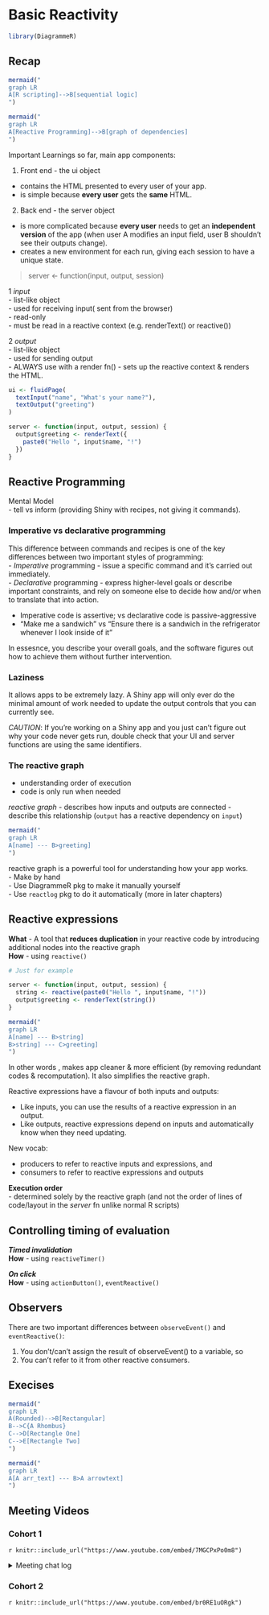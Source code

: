 # Basic Reactivity

```r
library(DiagrammeR)
```

## Recap

```r
mermaid("
graph LR
A[R scripting]-->B[sequential logic]
")

mermaid("
graph LR
A[Reactive Programming]-->B[graph of dependencies]
")
```

Important Learnings so far, main app components:

1. Front end - the ui object

-   contains the HTML presented to every user of your app.
-   is simple because **every user** gets the **same** HTML.

2.  Back end - the server object

-   is more complicated because **every user** needs to get an **independent version** of the app (when user A modifies an input field, user B shouldn't see their outputs change).
-   creates a new environment for each run, giving each session to have a unique state.      


> server <- function(input, output, session)

1 _input_       
- list-like object       
- used for receiving input( sent from the browser)       
- read-only       
- must be read in a reactive context (e.g. renderText() or reactive())      


2 _output_     
- list-like object      
- used for sending output       
- ALWAYS use with a render fn() - sets up the reactive context & renders the HTML.      


```r
ui <- fluidPage(
  textInput("name", "What's your name?"),
  textOutput("greeting")
)

server <- function(input, output, session) {
  output$greeting <- renderText({
    paste0("Hello ", input$name, "!")
  })
}
```

## Reactive Programming

Mental Model       
- tell vs inform (providing Shiny with recipes, not giving it commands).        

### Imperative vs declarative programming

This difference between commands and recipes is one of the key differences between two important styles of programming:         
- _Imperative_ programming - issue a specific command and it’s carried out immediately.       
- _Declarative_ programming - express higher-level goals or describe important constraints, and rely on someone else to decide how and/or when to translate that into action.       

- Imperative code is assertive; vs declarative code is passive-aggressive       
- “Make me a sandwich” vs “Ensure there is a sandwich in the refrigerator whenever I look inside of it”       

In essesnce, you describe your overall goals, and the software figures out how to achieve them without further intervention. 

### Laziness

It allows apps to be extremely lazy. A Shiny app will only ever do the minimal amount of work needed to update the output controls that you can currently see.

_CAUTION_: If you’re working on a Shiny app and you just can’t figure out why your code never gets run, double check that your UI and server functions are using the same identifiers. 


### The reactive graph

- understanding order of execution
- code is only run when needed

_reactive graph_ 
- describes how inputs and outputs are connected
- describe this relationship (`output` has a reactive dependency on `input`)


```r
mermaid("
graph LR
A[name] --- B>greeting]
")
```

reactive graph is a powerful tool for understanding how your app works.       
- Make by hand     
- Use DiagrammeR pkg to make it manually yourself     
- Use `reactlog` pkg to do it automatically (more in later chapters)       

## Reactive expressions

**What** - A tool that **reduces duplication** in your reactive code by introducing additional nodes into the reactive graph       
**How** - using `reactive()`      


```r
# Just for example

server <- function(input, output, session) {
  string <- reactive(paste0("Hello ", input$name, "!"))
  output$greeting <- renderText(string())
}
```

```r
mermaid("
graph LR
A[name] --- B>string]
B>string] --- C>greeting]
")
```

In other words , makes app cleaner & more efficient (by removing redundant codes & recomputation).
It also simplifies the reactive graph.

Reactive expressions have a flavour of both inputs and outputs:

- Like inputs, you can use the results of a reactive expression in an output.
- Like outputs, reactive expressions depend on inputs and automatically know when they need updating.

New vocab:

- producers to refer to reactive inputs and expressions, and 
- consumers to refer to reactive expressions and outputs


**Execution order**         
- determined solely by the reactive graph (and not the order of lines of code/layout in the _server_ fn unlike normal R scripts)


## Controlling timing of evaluation

**_Timed invalidation_**        
**How** - using `reactiveTimer()`


**_On click_**       
**How** - using `actionButton()`, `eventReactive()`      

## Observers

There are two important differences between `observeEvent()` and `eventReactive()`:

1.  You don't/can't assign the result of observeEvent() to a variable, so\
2.  You can't refer to it from other reactive consumers.

## Execises

```r
mermaid("
graph LR
A(Rounded)-->B[Rectangular]
B-->C{A Rhombus}
C-->D[Rectangle One]
C-->E[Rectangle Two]
")
```

```r
mermaid("
graph LR
A[A arr_text] --- B>A arrowtext]
")
```

## Meeting Videos

### Cohort 1

`r knitr::include_url("https://www.youtube.com/embed/7MGCPxPo0m8")`

<details>
  <summary> Meeting chat log </summary>
  
```
00:08:22	Russ Hyde:	Hi Everyone
00:14:31	Russ Hyde:	The chapter numbers have actually changed; so this week is chapter 3 (according to the current website). The preface is now unnumbered
00:23:13	Russ Hyde:	Discussion of persistence of user sessions.
00:23:18	Robert Overman:	https://shiny.rstudio.com/articles/reconnecting.html this says something about it
00:25:21	shamsuddeen:	In the past, users of Shiny applications would get disconnected from the server and see the browser window “gray out” if the network connection was interrupted, even if it was just briefly. This could frustrate and confuse users, and it could lead to the impression that the application was unstable, when in fact the problem was the network connection.

To improve the user experience, we’ve made changes in Shiny Server (Pro and Open Source) 1.4.7, RStudio Connect 1.5.10, and in Shiny 0.14 to allow a Shiny client to seamlessly reconnect to the server even when there is disruption of network service.
00:31:30	shamsuddeen:	Imperative code is assertive; declarative code is passive-aggressive.
00:42:13	Russ Hyde:	https://cran.r-project.org/web/packages/DiagrammeR/index.html
00:44:15	Russ Hyde:	https://cran.r-project.org/web/packages/reactlog/index.html
01:03:19	Russ Hyde:	Great. Thanks for covering such a lot of content
01:07:56	shamsuddeen:	Ok, thank you all. I had to attend another meeting now. See you next.
```
</details>

### Cohort 2

`r knitr::include_url("https://www.youtube.com/embed/br0RE1uORgk")`
